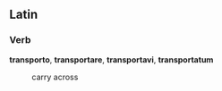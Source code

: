 ==Latin==
===Verb===
'''transporto''', '''transportare''', '''transportavi''', '''transportatum'''

: carry across